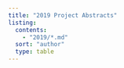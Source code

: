 ```yaml
---
title: "2019 Project Abstracts"
listing:
  contents: 
    - "2019/*.md"
  sort: "author"
  type: table
---
```


